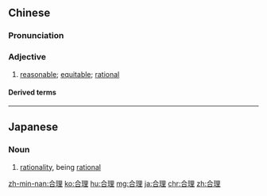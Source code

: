 ==Chinese==
{{zh-forms}}

===Pronunciation===
{{zh-pron
|m=hélǐ
|c=hap6 lei5
|h=pfs=ha̍p-lî
|mn=ha̍p-lí
|ma=Zh-héli.ogg
|cat=a
}}

===Adjective===
{{zh-adj}}

# [[reasonable]]; [[equitable]]; [[rational]]

====Derived terms====
{{zh-der|合理化|合理性}}

{{zh-cat|Elementary}}

----

==Japanese==
{{ja-kanjitab|ごう|り|yomi=on}}

===Noun===
{{ja-noun|ごうり}}

# [[rationality]], being [[rational]]

[[zh-min-nan:合理]]
[[ko:合理]]
[[hu:合理]]
[[mg:合理]]
[[ja:合理]]
[[chr:合理]]
[[zh:合理]]